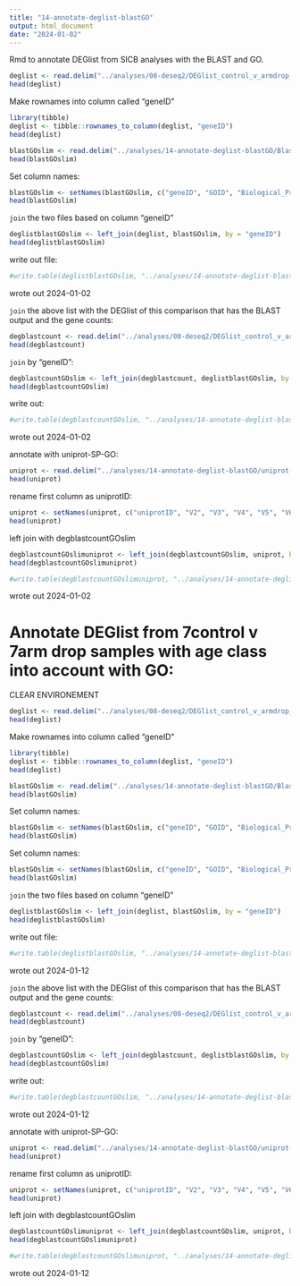 ```yaml
---
title: "14-annotate-deglist-blastGO"
output: html_document
date: "2024-01-02"
---
```

Rmd to annotate DEGlist from SICB analyses with the BLAST and GO. 

```r
deglist <- read.delim("../analyses/08-deseq2/DEGlist_control_v_armdrop_7x7.tab", sep = '\t')
head(deglist)
```

Make rownames into column called "geneID"
```r
library(tibble)
deglist <- tibble::rownames_to_column(deglist, "geneID")
head(deglist)
```


```r
blastGOslim <- read.delim("../analyses/14-annotate-deglist-blastGO/Blastquery-GOslim.tab", sep = '\t', header = FALSE)
head(blastGOslim)
```
Set column names:
```r
blastGOslim <- setNames(blastGOslim, c("geneID", "GOID", "Biological_Process", "P"))
head(blastGOslim)
```

`join` the two files based on column "geneID"
```r
deglistblastGOslim <- left_join(deglist, blastGOslim, by = "geneID")
head(deglistblastGOslim)
```

write out file:
```r
#write.table(deglistblastGOslim, "../analyses/14-annotate-deglist-blastGO/DEGlist_7controlV7armdrop_blastGOslim.tab", sep = '\t', row.names = FALSE, quote = FALSE)
```

wrote out 2024-01-02



`join` the above list with the DEGlist of this comparison that has the BLAST output and the gene counts:
```r
degblastcount <- read.delim("../analyses/08-deseq2/DEGlist_control_v_armdrop_7x7_genecounts_blast.tab", sep = '\t')
head(degblastcount)
```

`join` by "geneID":
```r
degblastcountGOslim <- left_join(degblastcount, deglistblastGOslim, by = "geneID")
head(degblastcountGOslim)
```

write out:

```r
#write.table(degblastcountGOslim, "../analyses/14-annotate-deglist-blastGO/DEGlist_7controlV7armdrop_blastGOslim_count.tab", sep = '\t', row.names = FALSE, quote = FALSE)
```

wrote out 2024-01-02

annotate with uniprot-SP-GO:
```r
uniprot <- read.delim("../analyses/14-annotate-deglist-blastGO/uniprot-SP-GO.sorted", header = FALSE)
head(uniprot)
```
 rename first column as uniprotID:
```r
uniprot <- setNames(uniprot, c("uniprotID", "V2", "V3", "V4", "V5", "V6", "V7", "V8", "V9", "V10", "V11", "V12"))
head(uniprot)
``` 
left join with degblastcountGOslim
```r
degblastcountGOslimuniprot <- left_join(degblastcountGOslim, uniprot, by = "uniprotID")
head(degblastcountGOslimuniprot)
```


```r
#write.table(degblastcountGOslimuniprot, "../analyses/14-annotate-deglist-blastGO/DEGlist_7controlV7armdrop_blastGOslim_count_uniprot.tab", sep = '\t', row.names = FALSE, quote = FALSE)
```

wrote out 2024-01-02

# Annotate DEGlist from 7control v 7arm drop samples with age class into account with GO:
CLEAR ENVIRONEMENT
```r
deglist <- read.delim("../analyses/08-deseq2/DEGlist_control_v_armdrop_7x7_contrastsize.tab", sep = '\t')
head(deglist)
```

Make rownames into column called "geneID"
```r
library(tibble)
deglist <- tibble::rownames_to_column(deglist, "geneID")
head(deglist)
```

```r
blastGOslim <- read.delim("../analyses/14-annotate-deglist-blastGO/Blastquery-GOslim.tab", sep = '\t', header = FALSE)
head(blastGOslim)
```

Set column names:
```r
blastGOslim <- setNames(blastGOslim, c("geneID", "GOID", "Biological_Process", "P"))
head(blastGOslim)
```

Set column names:
```r
blastGOslim <- setNames(blastGOslim, c("geneID", "GOID", "Biological_Process", "P"))
head(blastGOslim)
```

`join` the two files based on column "geneID"
```r
deglistblastGOslim <- left_join(deglist, blastGOslim, by = "geneID")
head(deglistblastGOslim)
```

write out file:
```r
#write.table(deglistblastGOslim, "../analyses/14-annotate-deglist-blastGO/DEGlist_7controlV7armdrop_contrastSize_blastGOslim.tab", sep = '\t', row.names = FALSE, quote = FALSE)
```

wrote out 2024-01-12

`join` the above list with the DEGlist of this comparison that has the BLAST output and the gene counts:
```r
degblastcount <- read.delim("../analyses/08-deseq2/DEGlist_control_v_armdrop_7x7_contrastsize_genecounts_blast.tab", sep = '\t')
head(degblastcount)
```

`join` by "geneID":
```r
degblastcountGOslim <- left_join(degblastcount, deglistblastGOslim, by = "geneID")
head(degblastcountGOslim)
```

write out:

```r
#write.table(degblastcountGOslim, "../analyses/14-annotate-deglist-blastGO/DEGlist_7controlV7armdrop_contrastsize_blastGOslim_count.tab", sep = '\t', row.names = FALSE, quote = FALSE)
```

wrote out 2024-01-12

annotate with uniprot-SP-GO:
```r
uniprot <- read.delim("../analyses/14-annotate-deglist-blastGO/uniprot-SP-GO.sorted", header = FALSE)
head(uniprot)
```

 rename first column as uniprotID:
```r
uniprot <- setNames(uniprot, c("uniprotID", "V2", "V3", "V4", "V5", "V6", "V7", "V8", "V9", "V10", "V11", "V12"))
head(uniprot)
``` 

left join with degblastcountGOslim
```r
degblastcountGOslimuniprot <- left_join(degblastcountGOslim, uniprot, by = "uniprotID")
head(degblastcountGOslimuniprot)
```

```r
#write.table(degblastcountGOslimuniprot, "../analyses/14-annotate-deglist-blastGO/DEGlist_7controlV7armdrop_contrastsize_blastGOslim_count_uniprot.tab", sep = '\t', row.names = FALSE, quote = FALSE)
```

wrote out 2024-01-12
